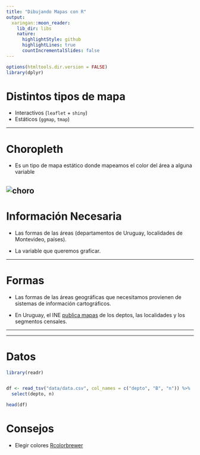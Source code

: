 ```yaml
---
title: "Dibujando Mapas con R"
output:
  xaringan::moon_reader:
    lib_dir: libs
    nature:
      highlightStyle: github
      highlightLines: true
      countIncrementalSlides: false
---
```


```r
options(htmltools.dir.version = FALSE)
library(dplyr)
```

# Distintos tipos de mapa

- Interactivos (`leaflet` + `shiny`)
- Estáticos (`ggmap`, `tmap`)

---

# Choropleth

- Es un tipo de mapa estático donde mapeamos el color del área a alguna variable


![choro](imgs/mvd.png)
---
# Información Necesaria

- Las formas de las áreas (departamentos de Uruguay, localidades de Montevideo, países).

- La variable que queremos graficar.

---

# Formas

- Las formas de las áreas geográficas que necesitamos provienen de sistemas de información cartográficos.

- En Uruguay, el INE [publica mapas](http://www.ine.gub.uy/web/guest/vectoriales) de los deptos, las localidades y los segmentos censales.

---



---

# Datos

```r
library(readr)


df <- read_tsv("data/data.csv", col_names = c("depto", "B", "n")) %>% 
  select(depto, n)

head(df)
```


# Consejos

- Elegir colores [Rcolorbrewer](http://colorbrewer2.org/#type=sequential&scheme=BuGn&n=3)
